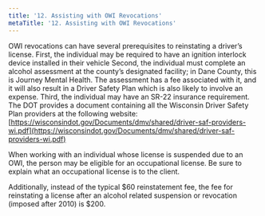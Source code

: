 ```yaml
---
title: '12.	Assisting with OWI Revocations'
metaTitle: '12. Assisting with OWI Revocations'
---
```


OWI revocations can have several prerequisites to reinstating a driver’s license. First, the individual may be required to have an ignition interlock device installed in their vehicle Second, the individual must complete an alcohol assessment at the county’s designated facility; in Dane County, this is Journey Mental Health. The assessment has a fee associated with it, and it will also result in a Driver Safety Plan which is also likely to involve an expense. Third, the individual may have an SR-22 insurance requirement. The DOT provides a document containing all the Wisconsin Driver Safety Plan providers at the following website: [https://wisconsindot.gov/Documents/dmv/shared/driver-saf-providers-wi.pdf](https://wisconsindot.gov/Documents/dmv/shared/driver-saf-providers-wi.pdf)

When working with an individual whose license is suspended due to an OWI, the person may be eligible for an occupational license. Be sure to explain what an occupational license is to the client.

Additionally, instead of the typical $60 reinstatement fee, the fee for reinstating a license after an alcohol related suspension or revocation (imposed after 2010) is $200.
